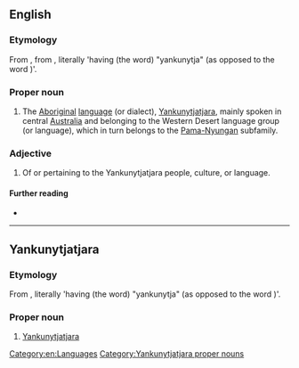 ==English==
{{wikipedia}}

===Etymology===
From {{der|en|kdd|Yankunytjatjara}}, from {{compound|kdd|yankunytja|tjara|nocat=1}}, literally 'having (the word) "yankunytja" (as opposed to the word {{term|pitjantja}})'.

===Proper noun===
{{en-proper noun}}

# The [[Aboriginal]] [[language]] (or dialect), [[#Yankunytjatjara|Yankunytjatjara]], mainly spoken in central [[Australia]] and belonging to the Western Desert language group (or language), which in turn belongs to the [[Pama-Nyungan]] subfamily.

===Adjective===
{{en-adj|-}}

# Of or pertaining to the Yankunytjatjara people, culture, or language.

====Further reading====
* {{ethnologue|code=kdd}}

[[Category:en:Languages]]

----

==Yankunytjatjara==

===Etymology===
From {{compound|kdd|yankunytja|tjara}}, literally 'having (the word) "yankunytja" (as opposed to the word {{term|pitjantja}})'.

===Proper noun===
{{head|kdd|proper nouns}}

# [[#English|Yankunytjatjara]]

[[Category:Yankunytjatjara proper nouns]]